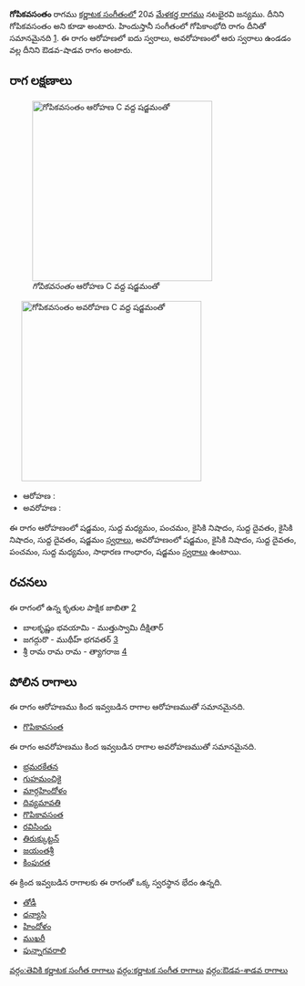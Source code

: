 {{Infobox ragam
	| name          	= గోపికవసంతం
	| synonym	    	= గోపికవసంతం
	| mela          	= 
	| chakra        	= 
	| janaka        	= 
	| type          	= ఔడవ-శాడవ
	| arohanam      	= {{svaraC|S|M1|P|N2|D1|N2|D1|S'}} 
	| avarohanam    	= {{svaraC|S'|N2|D1|P|M1|G2|S}}
	| jeeva         	=
	| chhaya        	=
	| nyasa         	=
	| vishesha      	= 
	| equivalent  		= గోపికాంభోది
}}
{{కర్ణాటక సంగీత రాగాలు}}
'''గోపికవసంతం''' రాగము [[కర్ణాటక సంగీతం]]లో 20వ [[మేళకర్త రాగము]] నటభైరవి జన్యము. దీనిని గోపికవసంతం అని కూడా అంటారు. హిందుస్తానీ సంగీతంలో గోపికాంభోది రాగం దీనితో సమానమైనది [https://karnatik.com/hcragatable.shtml]. ఈ రాగం ఆరోహణలో ఐదు స్వరాలు, అవరోహణంలో ఆరు స్వరాలు ఉండడం వల్ల దీనిని ఔడవ-షాడవ రాగం అంటారు.


==రాగ లక్షణాలు==
[[Image:gopikavasantam_ar_kb2wiki.png|thumb|right|316px|''గోపికవసంతం'' ఆరోహణ C వద్ద షడ్జమంతో]]
	[[Image:gopikavasantam_av_kb2wiki.png|thumb|right|316px|''గోపికవసంతం'' అవరోహణ C వద్ద షడ్జమంతో]]

* ఆరోహణ : {{svaraC|S|M1|P|N2|D1|N2|D1|S'}} 
* అవరోహణ : {{svaraC|S'|N2|D1|P|M1|G2|S}}

ఈ రాగం ఆరోహణంలో షడ్జమం, సుద్ద మధ్యమం, పంచమం, కైసికి నిషాదం, సుద్ద దైవతం, కైసికి నిషాదం, సుద్ద దైవతం, షడ్జమం [[స్వరాలు]], అవరోహణంలో షడ్జమం, కైసికి నిషాదం, సుద్ద దైవతం, పంచమం, సుద్ద మధ్యమం, సాధారణ  గాంధారం, షడ్జమం [[స్వరాలు]] ఉంటాయి.

==రచనలు==
ఈ రాగంలో ఉన్న కృతుల పాక్షిక జాబితా [https://github.com/ssrihari/ragavardhini/blob/master/ragas/kritis.psv]
* బాలకృష్ణం భవయామి - ముత్తుస్వామి దీక్షితార్
* జగద్గురొ - ముథీహ్ భగవతర్ [http://www.karnatik.com/c1967.shtml]
* శ్రీ రామ రామ రామ - త్యాగరాజ [http://www.karnatik.com/c2852.shtml]




==పోలిన రాగాలు==
ఈ రాగం ఆరోహణము కింద ఇవ్వబడిన రాగాల ఆరోహణముతో సమానమైనది.
* [[గొపికావసంత]]

ఈ రాగం అవరోహణము కింద ఇవ్వబడిన రాగాల అవరోహణముతో సమానమైనది.
* [[భ్రమరకేతన]]
* [[గుహమంచికై]]
* [[మార్గహిందోళం]]
* [[దివ్యమావతి]]
* [[గొపికావసంత]]
* [[రవిసింధు]]
* [[తిరుక్కుట్టన్]]
* [[జయంతశ్రీ]]
* [[కింపురత]]

ఈ క్రింద ఇవ్వబడిన రాగాలకు ఈ రాగంతో ఒక్క స్వరస్థాన భేదం ఉన్నది.
* [[తోడీ]]
* [[ధన్యాసి]]
* [[హిందోళం]]
* [[ముఖరీ]]
* [[పున్నాగవరాలి]]



[[వర్గం:తెవికి కర్ణాటక సంగీత రాగాలు]]
[[వర్గం:కర్ణాటక సంగీత రాగాలు]]
[[వర్గం:ఔడవ-శాడవ రాగాలు]]